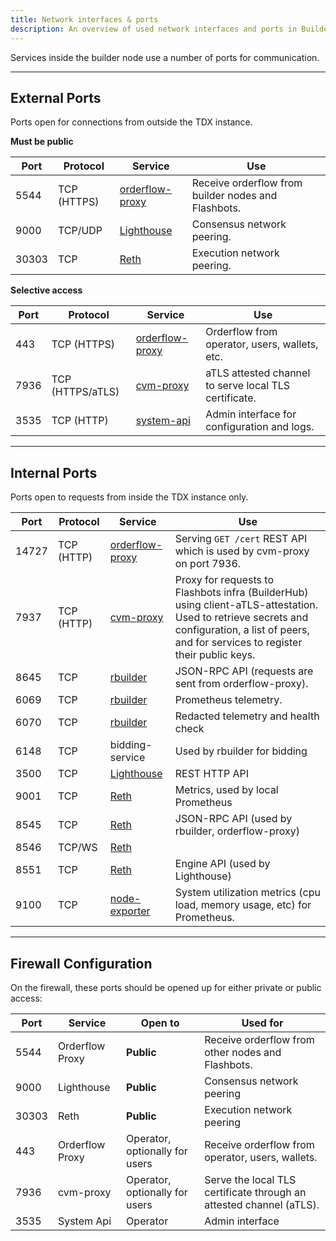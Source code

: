 ```yaml
---
title: Network interfaces & ports
description: An overview of used network interfaces and ports in BuilderNet nodes.
---
```


Services inside the builder node use a number of ports for communication.

<hr class="clean" />

## External Ports

Ports open for connections from outside the TDX instance.

**Must be public**

| Port  | Protocol    | Service                                                                      | Use                                                 |
| ----- | ----------- | ---------------------------------------------------------------------------- | --------------------------------------------------- |
| 5544  | TCP (HTTPS) | [orderflow-proxy](https://github.com/flashbots/tdx-orderflow-proxy)          | Receive orderflow from builder nodes and Flashbots. |
| 9000  | TCP/UDP     | [Lighthouse](https://lighthouse-book.sigmaprime.io/advanced_networking.html) | Consensus network peering.                          |
| 30303 | TCP         | [Reth](https://reth.rs/run/ports.html)                                       | Execution network peering.                          |

**Selective access**

| Port | Protocol         | Service                                                                                       | Use                                                   |
| ---- | ---------------- | --------------------------------------------------------------------------------------------- | ----------------------------------------------------- |
| 443  | TCP (HTTPS)      | [orderflow-proxy](https://www.notion.so/1066b4a0d876808e9aebca8b8ee2b99f?pvs=21)              | Orderflow from operator, users, wallets, etc.         |
| 7936 | TCP (HTTPS/aTLS) | [cvm-proxy](https://github.com/flashbots/cvm-reverse-proxy)                                   | aTLS attested channel to serve local TLS certificate. |
| 3535 | TCP (HTTP)       | [system-api](https://github.com/flashbots/builder-tools?tab=readme-ov-file#status-api-server) | Admin interface for configuration and logs.           |

<hr class="clean" />

## Internal Ports

Ports open to requests from inside the TDX instance only.

| Port  | Protocol   | Service                                                                          | Use                                                                                                                                                                                            |
| ----- | ---------- | -------------------------------------------------------------------------------- | ---------------------------------------------------------------------------------------------------------------------------------------------------------------------------------------------- |
| 14727 | TCP (HTTP) | [orderflow-proxy](https://www.notion.so/1066b4a0d876808e9aebca8b8ee2b99f?pvs=21) | Serving `GET /cert` REST API which is used by cvm-proxy on port 7936.                                                                                                                          |
| 7937  | TCP (HTTP) | [cvm-proxy](https://github.com/flashbots/cvm-reverse-proxy)                      | Proxy for requests to Flashbots infra (BuilderHub) using client-aTLS-attestation. Used to retrieve secrets and configuration, a list of peers, and for services to register their public keys. |
| 8645  | TCP        | [rbuilder](https://github.com/flashbots/rbuilder)                                | JSON-RPC API (requests are sent from orderflow-proxy).                                                                                                                                         |
| 6069  | TCP        | [rbuilder](https://github.com/flashbots/rbuilder)                                | Prometheus telemetry.                                                                                                                                                                          |
| 6070  | TCP        | [rbuilder](https://github.com/flashbots/rbuilder)                                | Redacted telemetry and health check                                                                                                                                                            |
| 6148  | TCP        | bidding-service                                                                  | Used by rbuilder for bidding                                                                                                                                                                   |
| 3500  | TCP        | [Lighthouse](https://lighthouse-book.sigmaprime.io/advanced_networking.html)     | REST HTTP API                                                                                                                                                                                  |
| 9001  | TCP        | [Reth](https://reth.rs/run/ports.html)                                           | Metrics, used by local Prometheus                                                                                                                                                              |
| 8545  | TCP        | [Reth](https://reth.rs/run/ports.html)                                           | JSON-RPC API (used by rbuilder, orderflow-proxy)                                                                                                                                               |
| 8546  | TCP/WS     | [Reth](https://reth.rs/run/ports.html)                                           |                                                                                                                                                                                                |
| 8551  | TCP        | [Reth](https://reth.rs/run/ports.html)                                           | Engine API (used by Lighthouse)                                                                                                                                                                |
| 9100  | TCP        | [node-exporter](https://github.com/prometheus/node_exporter)                     | System utilization metrics (cpu load, memory usage, etc) for Prometheus.                                                                                                                       |

<hr class="clean" />

## Firewall Configuration

On the firewall, these ports should be opened up for either private or public access:

| Port  | Service         | Open to                        | Used for                                                            |
| ----- | --------------- | ------------------------------ | ------------------------------------------------------------------- |
| 5544  | Orderflow Proxy | **Public**                     | Receive orderflow from other nodes and Flashbots.                   |
| 9000  | Lighthouse      | **Public**                     | Consensus network peering                                           |
| 30303 | Reth            | **Public**                     | Execution network peering                                           |
| 443   | Orderflow Proxy | Operator, optionally for users | Receive orderflow from operator, users, wallets.                    |
| 7936  | cvm-proxy       | Operator, optionally for users | Serve the local TLS certificate through an attested channel (aTLS). |
| 3535  | System Api      | Operator                       | Admin interface                                                     |